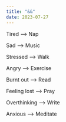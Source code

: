 ```yaml
---
title: "&&" 
date: 2023-07-27
---
```




Tired         —>    Nap

Sad           —>    Music

Stressed      —>    Walk 

Angry         —>    Exercise

Burnt out     —>    Read

Feeling lost  —>    Pray

Overthinking  —>    Write

Anxious       —>    Meditate
